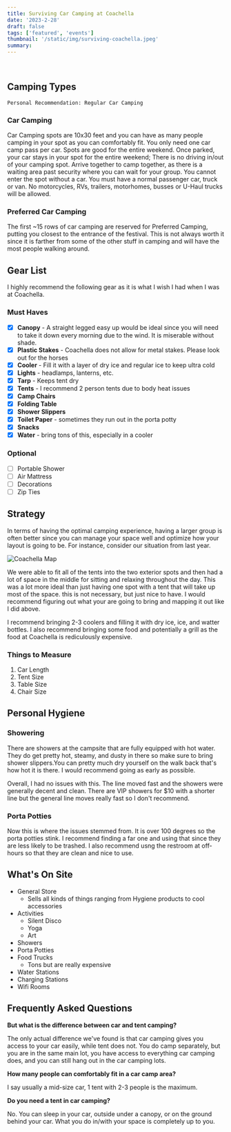 ```yaml
---
title: Surviving Car Camping at Coachella
date: '2023-2-28'
draft: false
tags: ['featured', 'events']
thumbnail: '/static/img/surviving-coachella.jpeg'
summary:
---
```


<br />
<TOCInline toc={props.toc} exclude="Table of Contents" asDisclosure toHeading={5} />

## Camping Types

`Personal Recommendation: Regular Car Camping`

### Car Camping

Car Camping spots are 10x30 feet and you can have as many people camping in your spot as you can comfortably fit. You only need one car camp pass per car. Spots are good for the entire weekend. Once parked, your car stays in your spot for the entire weekend; There is no driving in/out of your camping spot. Arrive together to camp together, as there is a waiting area past security where you can wait for your group. You cannot enter the spot without a car. You must have a normal passenger car, truck or van. No motorcycles, RVs, trailers, motorhomes, busses or U-Haul trucks will be allowed.

### Preferred Car Camping

The first ~15 rows of car camping are reserved for Preferred Camping, putting you closest to the entrance of the festival. This is not always worth it since it is farther from some of the other stuff in camping and will have the most people walking around.

## Gear List

I highly recommend the following gear as it is what I wish I had when I was at Coachella.

### Must Haves

- [x] **Canopy** - A straight legged easy up would be ideal since you will need to take it down every morning due to the wind. It is miserable without shade.
- [x] **Plastic Stakes** - Coachella does not allow for metal stakes. Please look out for the horses
- [x] **Cooler** - Fill it with a layer of dry ice and regular ice to keep ultra cold
- [x] **Lights** - headlamps, lanterns, etc.
- [x] **Tarp** - Keeps tent dry
- [x] **Tents** - I recommend 2 person tents due to body heat issues
- [x] **Camp Chairs**
- [x] **Folding Table**
- [x] **Shower Slippers**
- [x] **Toilet Paper** - sometimes they run out in the porta potty
- [x] **Snacks**
- [x] **Water** - bring tons of this, especially in a cooler

### Optional

- [ ] Portable Shower
- [ ] Air Mattress
- [ ] Decorations
- [ ] Zip Ties

## Strategy

In terms of having the optimal camping experience, having a larger group is often better since you can manage your space well and optimize how your layout is going to be. For instance, consider our situation from last year.

![Coachella Map](/static/img/coachella-planning.png)

We were able to fit all of the tents into the two exterior spots and then had a lot of space in the middle for sitting and relaxing throughout the day. This was a lot more ideal than just having one spot with a tent that will take up most of the space. this is not necessary, but just nice to have. I would recommend figuring out what your are going to bring and mapping it out like I did above.

I recommend bringing 2-3 coolers and filling it with dry ice, ice, and watter bottles. I also recommend bringing some food and potentially a grill as the food at Coachella is rediculously expensive.

### Things to Measure

1. Car Length
2. Tent Size
3. Table Size
4. Chair Size

## Personal Hygiene

### Showering

There are showers at the campsite that are fully equipped with hot water. They do get pretty hot, steamy, and dusty in there so make sure to bring shower slippers.You can pretty much dry yourself on the walk back that's how hot it is there. I would recommend going as early as possible.

Overall, I had no issues with this. The line moved fast and the showers were generally decent and clean. There are VIP showers for $10 with a shorter line but the general line moves really fast so I don't recommend.

### Porta Potties

Now this is where the issues stemmed from. It is over 100 degrees so the porta potties stink. I recommend finding a far one and using that since they are less likely to be trashed. I also recommend usng the restroom at off-hours so that they are clean and nice to use.

## What's On Site

- General Store
  - Sells all kinds of things ranging from Hygiene products to cool accessories
- Activities
  - Silent Disco
  - Yoga
  - Art
- Showers
- Porta Potties
- Food Trucks
  - Tons but are really expensive
- Water Stations
- Charging Stations
- Wifi Rooms

## Frequently Asked Questions

**But what is the difference between car and tent camping?**

The only actual difference we've found is that car camping gives you access to your car easily, while tent does not. You do camp separately, but you are in the same main lot, you have access to everything car camping does, and you can still hang out in the car camping lots.

**How many people can comfortably fit in a car camp area?**

I say usually a mid-size car, 1 tent with 2-3 people is the maximum.

**Do you need a tent in car camping?**

No. You can sleep in your car, outside under a canopy, or on the ground behind your car. What you do in/with your space is completely up to you.
